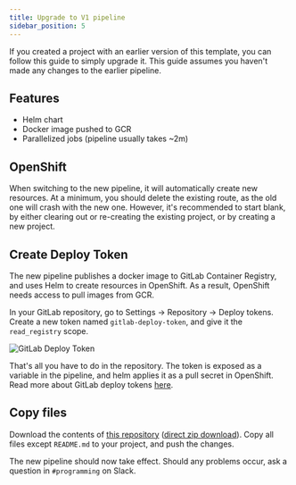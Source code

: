 ```yaml
---
title: Upgrade to V1 pipeline
sidebar_position: 5
---
```


If you created a project with an earlier version of this template, you can follow this guide to simply upgrade it.
This guide assumes you haven't made any changes to the earlier pipeline.

## Features

- Helm chart
- Docker image pushed to GCR
- Parallelized jobs (pipeline usually takes ~2m)

## OpenShift

When switching to the new pipeline, it will automatically create new resources.
At a minimum, you should delete the existing route, as the old one will crash with the new one.
However, it's recommended to start blank, by either clearing out or re-creating the existing project, or by creating a new project.

## Create Deploy Token

The new pipeline publishes a docker image to GitLab Container Registry, and uses Helm to create resources in OpenShift.
As a result, OpenShift needs access to pull images from GCR.

In your GitLab repository, go to Settings -> Repository -> Deploy tokens.
Create a new token named `gitlab-deploy-token`, and give it the `read_registry` scope.

![GitLab Deploy Token](/img/gitlab-deploy-token.png)

That's all you have to do in the repository.
The token is exposed as a variable in the pipeline, and helm applies it as a pull secret in OpenShift.
Read more about GitLab deploy tokens [here](https://docs.gitlab.com/ee/user/project/deploy_tokens/#gitlab-deploy-token).

## Copy files

Download the contents of [this repository](https://gitlab.intility.com/herman/cra-pipeline-upgrade) ([direct zip download](https://gitlab.intility.com/herman/cra-pipeline-upgrade/-/archive/main/cra-pipeline-upgrade-main.zip)).
Copy all files except `README.md` to your project, and push the changes.

The new pipeline should now take effect. Should any problems occur, ask a question in `#programming` on Slack.